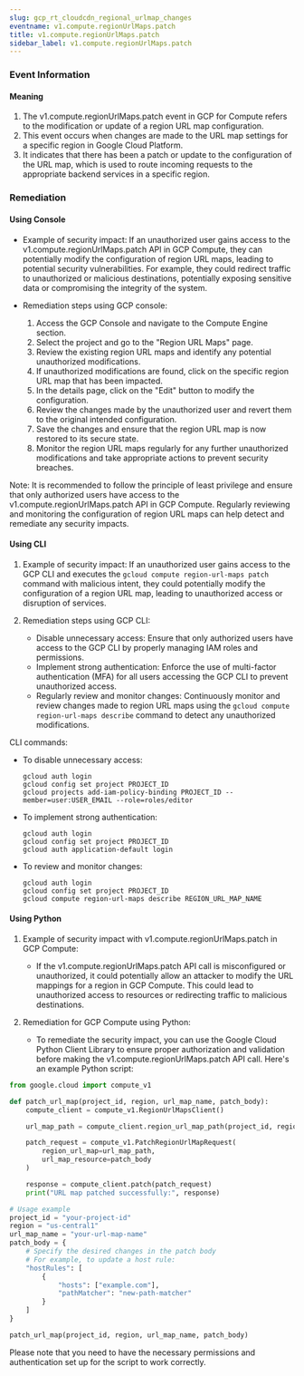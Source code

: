 ```yaml
--- 
slug: gcp_rt_cloudcdn_regional_urlmap_changes
eventname: v1.compute.regionUrlMaps.patch
title: v1.compute.regionUrlMaps.patch
sidebar_label: v1.compute.regionUrlMaps.patch
---
```

                       


### Event Information

#### Meaning

1. The v1.compute.regionUrlMaps.patch event in GCP for Compute refers to the modification or update of a region URL map configuration.
2. This event occurs when changes are made to the URL map settings for a specific region in Google Cloud Platform.
3. It indicates that there has been a patch or update to the configuration of the URL map, which is used to route incoming requests to the appropriate backend services in a specific region.

### Remediation

#### Using Console

- Example of security impact: If an unauthorized user gains access to the v1.compute.regionUrlMaps.patch API in GCP Compute, they can potentially modify the configuration of region URL maps, leading to potential security vulnerabilities. For example, they could redirect traffic to unauthorized or malicious destinations, potentially exposing sensitive data or compromising the integrity of the system.

- Remediation steps using GCP console:
  1. Access the GCP Console and navigate to the Compute Engine section.
  2. Select the project and go to the "Region URL Maps" page.
  3. Review the existing region URL maps and identify any potential unauthorized modifications.
  4. If unauthorized modifications are found, click on the specific region URL map that has been impacted.
  5. In the details page, click on the "Edit" button to modify the configuration.
  6. Review the changes made by the unauthorized user and revert them to the original intended configuration.
  7. Save the changes and ensure that the region URL map is now restored to its secure state.
  8. Monitor the region URL maps regularly for any further unauthorized modifications and take appropriate actions to prevent security breaches.

Note: It is recommended to follow the principle of least privilege and ensure that only authorized users have access to the v1.compute.regionUrlMaps.patch API in GCP Compute. Regularly reviewing and monitoring the configuration of region URL maps can help detect and remediate any security impacts.

#### Using CLI

1. Example of security impact: If an unauthorized user gains access to the GCP CLI and executes the `gcloud compute region-url-maps patch` command with malicious intent, they could potentially modify the configuration of a region URL map, leading to unauthorized access or disruption of services.

2. Remediation steps using GCP CLI:
   - Disable unnecessary access: Ensure that only authorized users have access to the GCP CLI by properly managing IAM roles and permissions.
   - Implement strong authentication: Enforce the use of multi-factor authentication (MFA) for all users accessing the GCP CLI to prevent unauthorized access.
   - Regularly review and monitor changes: Continuously monitor and review changes made to region URL maps using the `gcloud compute region-url-maps describe` command to detect any unauthorized modifications.

CLI commands:
- To disable unnecessary access:
  ```
  gcloud auth login
  gcloud config set project PROJECT_ID
  gcloud projects add-iam-policy-binding PROJECT_ID --member=user:USER_EMAIL --role=roles/editor
  ```

- To implement strong authentication:
  ```
  gcloud auth login
  gcloud config set project PROJECT_ID
  gcloud auth application-default login
  ```

- To review and monitor changes:
  ```
  gcloud auth login
  gcloud config set project PROJECT_ID
  gcloud compute region-url-maps describe REGION_URL_MAP_NAME
  ```

#### Using Python

1. Example of security impact with v1.compute.regionUrlMaps.patch in GCP Compute:
   - If the v1.compute.regionUrlMaps.patch API call is misconfigured or unauthorized, it could potentially allow an attacker to modify the URL mappings for a region in GCP Compute. This could lead to unauthorized access to resources or redirecting traffic to malicious destinations.

2. Remediation for GCP Compute using Python:
   - To remediate the security impact, you can use the Google Cloud Python Client Library to ensure proper authorization and validation before making the v1.compute.regionUrlMaps.patch API call. Here's an example Python script:

```python
from google.cloud import compute_v1

def patch_url_map(project_id, region, url_map_name, patch_body):
    compute_client = compute_v1.RegionUrlMapsClient()

    url_map_path = compute_client.region_url_map_path(project_id, region, url_map_name)

    patch_request = compute_v1.PatchRegionUrlMapRequest(
        region_url_map=url_map_path,
        url_map_resource=patch_body
    )

    response = compute_client.patch(patch_request)
    print("URL map patched successfully:", response)

# Usage example
project_id = "your-project-id"
region = "us-central1"
url_map_name = "your-url-map-name"
patch_body = {
    # Specify the desired changes in the patch body
    # For example, to update a host rule:
    "hostRules": [
        {
            "hosts": ["example.com"],
            "pathMatcher": "new-path-matcher"
        }
    ]
}

patch_url_map(project_id, region, url_map_name, patch_body)
```

Please note that you need to have the necessary permissions and authentication set up for the script to work correctly.

 